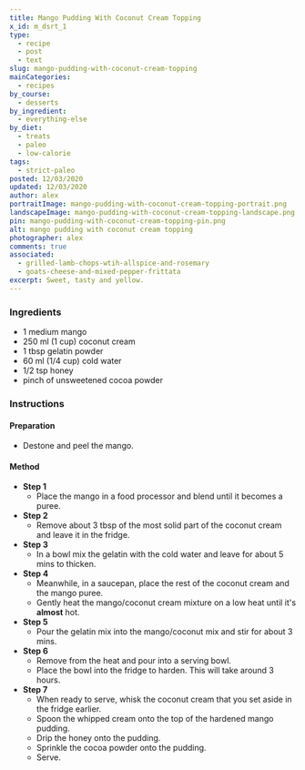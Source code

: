 ```yaml
---
title: Mango Pudding With Coconut Cream Topping
x_id: m_dsrt_1
type:
  - recipe
  - post
  - text
slug: mango-pudding-with-coconut-cream-topping
mainCategories: 
  - recipes
by_course:
  - desserts
by_ingredient:
  - everything-else
by_diet:
  - treats
  - paleo
  - low-calorie
tags:
  - strict-paleo
posted: 12/03/2020
updated: 12/03/2020
author: alex
portraitImage: mango-pudding-with-coconut-cream-topping-portrait.png
landscapeImage: mango-pudding-with-coconut-cream-topping-landscape.png
pin: mango-pudding-with-coconut-cream-topping-pin.png
alt: mango pudding with coconut cream topping
photographer: alex
comments: true
associated:
  - grilled-lamb-chops-wtih-allspice-and-rosemary
  - goats-cheese-and-mixed-pepper-frittata
excerpt: Sweet, tasty and yellow.
---
```


<Ingredients>

### Ingredients
    
  - 1 medium mango
  - 250 ml (1 cup) coconut cream 
  - 1 tbsp gelatin powder
  - 60 ml (1/4 cup) cold water 
  - 1/2 tsp honey
  - pinch of unsweetened cocoa powder

</Ingredients>

<Instructions>

### Instructions

#### Preparation

  - Destone and peel the mango.

#### Method

  - **Step 1**
    - Place the mango in a food processor and blend until it becomes a puree.
  - **Step 2**
    - Remove about 3 tbsp of the most solid part of the coconut cream and leave it in the fridge.
  - **Step 3**
    - In a bowl mix the gelatin with the cold water and leave for about 5 mins to thicken.
  - **Step 4**
    - Meanwhile, in a saucepan, place the rest of the coconut cream and the mango puree.
    - Gently heat the mango/coconut cream mixture on a low heat until it's **almost** hot.
  - **Step 5**
    - Pour the gelatin mix into the mango/coconut mix and stir for about 3 mins.
  - **Step 6**
    - Remove from the heat and pour into a serving bowl.
    - Place the bowl into the fridge to harden. This will take around 3 hours.
  - **Step 7**
    - When ready to serve, whisk the coconut cream that you set aside in the fridge earlier. 
    - Spoon the whipped cream onto the top of the hardened mango pudding.
    - Drip the honey onto the pudding.
    - Sprinkle the cocoa powder onto the pudding.
    - Serve.

</Instructions>



